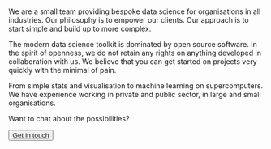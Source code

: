 <br>
<div id = "about">
We are a small team providing bespoke data science for organisations in all industries. Our philosophy is to empower our clients. Our approach is to start simple and build up to more complex. 

The modern data science toolkit is dominated by open source software. In the spirit of openness, we do not retain any rights on anything developed in collaboration with us. We believe that you can get started on projects very quickly with the minimal of pain.

From simple stats and visualisation to machine learning on supercomputers. We have experience working in private and public sector, in large and small organisations.

Want to chat about the possibilities?

<button>[Get in touch](mailto:roman@legibledata.org,duncan@legibledata.org)</button>
<div>